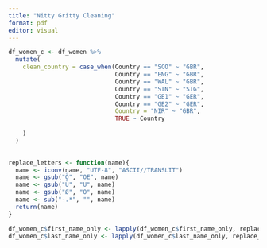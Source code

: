 ```yaml
---
title: "Nitty Gritty Cleaning"
format: pdf
editor: visual
---
```


```r
df_women_c <- df_women %>%
  mutate(
    clean_country = case_when(Country == "SCO" ~ "GBR", 
                              Country == "ENG" ~ "GBR", 
                              Country == "WAL" ~ "GBR",
                              Country == "SIN" ~ "SIG", 
                              Country == "GE1" ~ "GER", 
                              Country == "GE2" ~ "GER", 
                              Country = "NIR" ~ "GBR",
                              TRUE ~ Country
      
    )
  )
  
```

```r
replace_letters <- function(name){
  name <- iconv(name, "UTF-8", "ASCII//TRANSLIT")
  name <- gsub("Ö", "OE", name)
  name <- gsub("Ü", "U", name)
  name <- gsub("Ø", "O", name)
  name <- sub("-.*", "", name)
  return(name)
}
```

```r
df_women_c$first_name_only <- lapply(df_women_c$first_name_only, replace_letters)
df_women_c$last_name_only <- lapply(df_women_c$last_name_only, replace_letters)
```
